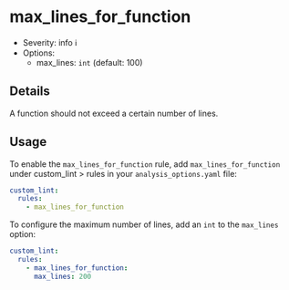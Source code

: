 # max_lines_for_function

- Severity: info ℹ️
- Options:
  - max_lines: `int` (default: 100)

## Details

A function should not exceed a certain number of lines.

## Usage

To enable the `max_lines_for_function` rule, add `max_lines_for_function` under custom_lint > rules in your `analysis_options.yaml` file:

```yaml
custom_lint:
  rules:
    - max_lines_for_function
```

To configure the maximum number of lines, add an `int` to the `max_lines` option:

```yaml
custom_lint:
  rules:
    - max_lines_for_function:
      max_lines: 200
```
